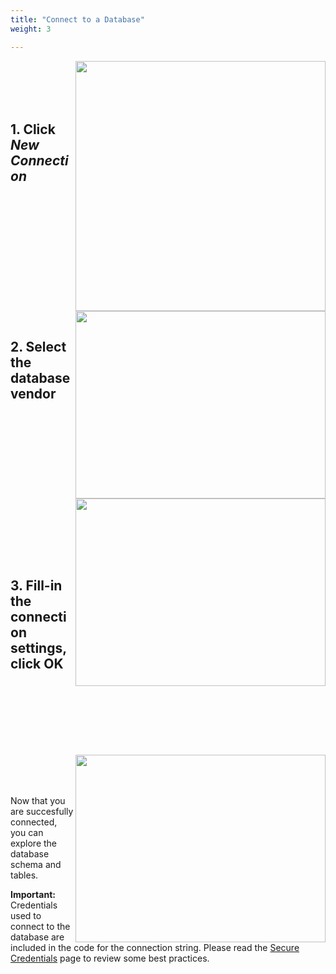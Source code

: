 ```yaml
---
title: "Connect to a Database"
weight: 3

---
```



<img src="first-conn.png" width = 400 align="right"/>

</br></br></br></br>

## 1.  Click *New Connection* 

</br></br></br></br>

<img src="new-conn.png" width = 400 height = 300 align="right"/>

</br></br></br></br></br></br></br>

## 2.  Select the database vendor  

</br></br></br></br></br></br>

<img src="conn-setup.png" width = 400 height = 300 align="right"/>

</br></br></br></br></br></br></br>

## 3.  Fill-in the connection settings, click OK

</br></br></br></br></br></br>

<img src="conn-pane.png" width = 400 height = 300 align="right"/>

</br></br></br>

Now that you are succesfully connected, you can explore the database schema and tables. 

**Important:** Credentials used to connect to the database are included in the code for the connection string.  Please read the [Secure Credentials](/keyring/) page to review some best practices.

</br></br>
</br></br>
</br></br>


